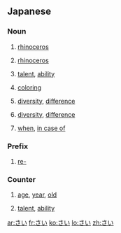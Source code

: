 ==Japanese==
===Noun===
{{ja-noun|h|rom=sai}}

# {{ja-def|犀}} [[rhinoceros]]
# {{ja-def|サイ}} [[rhinoceros]]
# {{ja-def|才}} [[talent]], [[ability]]
# {{ja-def|彩}} [[coloring]]
# {{ja-def|差異}} [[diversity]], [[difference]]
# {{ja-def|差違}} [[diversity]], [[difference]]
# {{ja-def|際}} [[when]], [[in case of]]

===Prefix===
{{ja-pos|k|prefix|rom=sai}}
# {{ja-def|再}} [[re-]]

===Counter===
{{ja-pos|k|counter|rom=sai}}
# {{ja-def|歳}} [[age]], [[year]], [[old]]
# {{ja-def|才}} [[talent]], [[ability]]

[[ar:さい]]
[[fr:さい]]
[[ko:さい]]
[[lo:さい]]
[[zh:さい]]